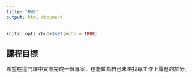 ---
title: "HW0"
output: html_document
---

```{r setup, include=FALSE}
knitr::opts_chunk$set(echo = TRUE)
```

## 課程目標

希望在這門課中實際完成一份專案，也能做為自己未來找尋工作上履歷的加分。

```{r cars}

```

